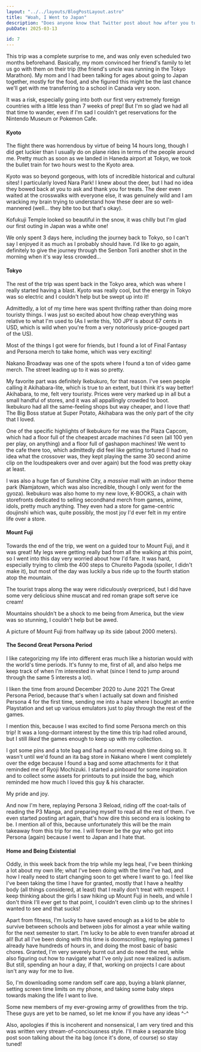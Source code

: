 ```yaml
---
layout: "../../layouts/BlogPostLayout.astro"
title: "Woah, I Went to Japan"
description: "Does anyone know that Twitter post about how after you turn 20 there's always someone in your life in either in Japan or Italy? Because I'm starting to think that's a lottery run by the universe because I went to Japan almost completely out of nowhere! I was woefully unprepared, absolutely shocked that it really is that much better anywhere else in the world, and am already pre-planning my trip back."
pubDate: 2025-03-13

id: 7
---
```


This trip was a complete surprise to me, and was only even scheduled two months beforehand. Basically, my mom convinced her friend's family to let us go with them on their trip (the friend's uncle was running in the Tokyo Marathon). My mom and I had been talking for ages about going to Japan together, mostly for the food, and she figured this might be the last chance we'll get with me transferring to a school in Canada very soon.

It was a risk, especially going into both our first very extremely foreign countries with a little less than 7 weeks of prep! But I'm so glad we had all that time to wander, even if I'm sad I couldn't get reservations for the Nintendo Museum or Pokemon Cafe.

#### Kyoto
The flight there was horrendous by virtue of being 14 hours long, though I did get luckier than I usually do on plane rides in terms of the people around me. Pretty much as soon as we landed in Haneda airport at Tokyo, we took the bullet train for two hours west to the Kyoto area.

Kyoto was so beyond gorgeous, with lots of incredible historical and cultural sites! I particularly loved Nara Park! I knew about the deer, but I had no idea they bowed back at you to ask and thank you for treats. The deer even waited at the crosswalks with everyone else, it was genuinely wild and I am wracking my brain trying to understand how these deer are so well-mannered (well... they bite too but that's okay).

<BlogImage imgAlt="A picture of the southern hall of Kofukuji Temple in Nara Park. It's snowing in the picture, and people are walking around, some with umbrellas" imgSrc="../../images/blog/jpn-nara.jpg">Kofukuji Temple looked so beautiful in the snow, it was chilly but I'm glad our first outing in Japan was a white one!</BlogImage>

We only spent 3 days here, including the journey back to Tokyo, so I can't say I enjoyed it as much as I probably should have. I'd like to go again, definitely to give the journey through the Senbon Torii another shot in the morning when it's way less crowded...

#### Tokyo
The rest of the trip was spent back in the Tokyo area, which was where I really started having a blast. Kyoto was really cool, but the energy in Tokyo was so electric and I couldn't help but be swept up into it! 

Admittedly, a lot of my time here was spent thrifting rather than doing more touristy things. I was just so excited about how cheap everything was relative to what I'm used to (As I write this, 100 JPY is about 67 cents in USD, which is wild when you're from a very notoriously price-gouged part of the US).

Most of the things I got were for friends, but I found a lot of Final Fantasy and Persona merch to take home, which was very exciting! 

<BlogImage imgAlt="A picture of Nakano Broadway's entrance hall/street. There's lots of people walking in all directions, with small storefronts of all types on the left and right sides. The ceiling is yellow and pale blue stained glass, showing the sky from its pointed-dome shape." imgSrc="../../images/blog/jpn-nakanobroadway.jpg">Nakano Broadway was one of the spots where I found a ton of video game merch. The street leading up to it was so pretty.</BlogImage>

My favorite part was definitely Ikebukuro, for that reason. I've seen people calling it Akihabara-lite, which is true to an extent, but I think it's way better! Akihabara, to me, felt very touristy. Prices were very marked up in all but a small handful of stores, and it was all appallingly crowded to boot. Ikebukuro had all the same-feeling shops but way cheaper, and I love that!
<BlogImage imgAlt="A picture of the life sized Big Boss statue, he's leaning against some fake vines and facing some store boxes" imgSrc="../../images/blog/jpn-bibo.jpg">The Big Boss statue at Super Potato, Akihabara was the only part of the city that I loved.</BlogImage>

One of the specific highlights of Ikebukuro for me was the Plaza Capcom, which had a floor full of the cheapest arcade machines I'd seen (all 100 yen per play, on anything) and a floor full of gashapon machines! We went to the cafe there too, which admittedly did feel like getting tortured (I had no idea what the crossover was, they kept playing the same 30 second anime clip on the loudspeakers over and over again) but the food was pretty okay at least.

I was also a huge fan of Sunshine City, a *massive* mall with an indoor theme park (Namjatown, which was also incredible, though I only went for the gyoza). Ikebukuro was also home to my new love, K-BOOKS, a chain with storefronts dedicated to selling secondhand merch from games, anime, idols, pretty much anything. They even had a store for game-centric doujinshi which was, quite possibly, the most joy I'd ever felt in my entire life over a store.

#### Mount Fuji
Towards the end of the trip, we went on a guided tour to Mount Fuji, and it was great! My legs were getting really bad from all the walking at this point, so I went into this day very worried about how I'd fare. It was hard, especially trying to climb the 400 steps to Chureito Pagoda (spoiler, I didn't make it), but most of the day was luckily a bus ride up to the fourth station atop the mountain.

The tourist traps along the way were ridiculously overpriced, but I did have some very delicious shine muscat and red roman grape soft serve ice cream!

Mountains shouldn't be a shock to me being from America, but the view was so stunning, I couldn't help but be awed.

<BlogImage imgAlt="A photo of Mount Fuji's peak, masked in clouds, from its fourth station. It's dappled with snow." imgSrc="../images/blog/jpn-mtfuji.jpg">A picture of Mount Fuji from halfway up its side (about 2000 meters).</BlogImage>

#### The Second Great Persona Period
I like categorizing my life into different eras much like a historian would with the world's time periods. It's funny to me, first of all, and also helps me keep track of when I'm interested in what (since I tend to jump around through the same 5 interests a lot).

I liken the time from around December 2020 to June 2021 The Great Persona Period, because that's when I actually sat down and finished Persona 4 for the first time, sending me into a haze where I bought an entire Playstation and set up various emulators just to play through the rest of the games.

I mention this, because I was excited to find some Persona merch on this trip! It was a long-dormant interest by the time this trip had rolled around, but I still *liked* the games enough to keep up with my collection.

I got some pins and a tote bag and had a normal enough time doing so. It wasn't until we'd found an ita bag store in Nakano where I went completely over the edge because I found a bag and some attachments for it that reminded me of Ryoji Mochizuki. I started a pinboard for some inspiration and to collect some assets for printouts to put inside the bag, which reminded me how much I loved this guy & his character. 

<BlogImage imgAlt="A picture of the Ryoji Mochizuki plush keychain with a little velcro bunny hood on. It doesn't fit him" imgSrc="../images/blog/jpn-ryojiplush.jpg">My pride and joy.</BlogImage>

And now I'm here, replaying Persona 3 Reload, riding off the coat-tails of reading the P3 Manga, and preparing myself to read all the rest of them. I've even started posting art again, that's how dire this second era is looking to be. I mention all of this, because unfortunately this will be the main takeaway from this trip for me. I will forever be the guy who got into Persona (again) because I went to Japan and I hate that.

#### Home and Being Existential
Oddly, in this week back from the trip while my legs heal, I've been thinking a lot about my own life; what I've been doing with the time I've had, and how I really need to start changing soon to get where I want to go. I feel like I've been taking the time I have for granted, mostly that I have a healthy body (all things considered, at least) that I really don't treat with respect. I keep thinking about the girls I saw hiking up Mount Fuji in heels, and while I don't think I'll ever get to that point, I couldn't even climb up to the shrines I wanted to see and that sucks!

Apart from fitness, I'm lucky to have saved enough as a kid to be able to survive between schools and between jobs for almost a year while waiting for the next semester to start. I'm lucky to be able to even transfer abroad at all! But all I've been doing with this time is doomscrolling, replaying games I already have hundreds of hours in, and doing the most basic of basic chores. Granted, I'm very severely burnt out and do need the rest, while also figuring out how to navigate what I've only just now realized is autism. But still, spending an hour a day, if that, working on projects I care about isn't any way for me to live.

So, I'm downloading some random self care app, buying a blank planner, setting screen time limits on my phone, and taking some baby steps towards making the life I want to live.

<BlogImage imgAlt="A picture of two Growlithe and one Arcanine plushies from Pokemon. From left to right, the first Growlithe is medium-sized and has smooth fabric with a more game-accurate build. The next one is a very tiny and very dumb, misproduced looking Arcanine plush, with its noseand muzzle askew on its face. The last Growlithe is huge, with very fluffy fabric." imgSrc="../../images/blog/jpn-growlithearmy.jpg">Some new members of my ever-growing army of growlithes from the trip. These guys are yet to be named, so let me know if you have any ideas ^-^</BlogImage>

Also, apologies if this is incoherent and nonsensical, I am very tired and this was written very stream-of-conciousness style. I'll make a separate blog post soon talking about the ita bag (once it's done, of course) so stay tuned!